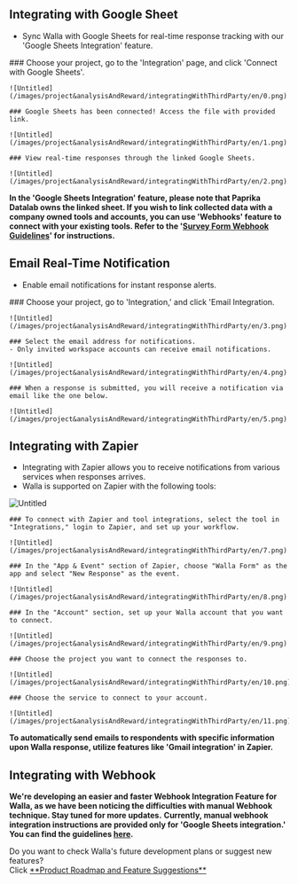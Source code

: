 
## Integrating with Google Sheet

- Sync Walla with Google Sheets for real-time response tracking with our 'Google Sheets Integration' feature.

<Steps>
    ### Choose your project, go to the 'Integration' page, and click 'Connect with Google Sheets'.

    ![Untitled](/images/project&analysisAndReward/integratingWithThirdParty/en/0.png)

    ### Google Sheets has been connected! Access the file with provided link.

    ![Untitled](/images/project&analysisAndReward/integratingWithThirdParty/en/1.png)

    ### View real-time responses through the linked Google Sheets.

    ![Untitled](/images/project&analysisAndReward/integratingWithThirdParty/en/2.png)

</Steps>

<Callout type='error' emoji="🚨">**In the 'Google Sheets Integration' feature, please note that Paprika Datalab owns the linked sheet. If you wish to link collected data with a company owned tools and accounts, you can use 'Webhooks' feature to connect with your existing tools. Refer to the '[Survey Form Webhook Guidelines](https://home.walla.my/blog-global/webhook-guideline-eng)' for instructions.**</Callout>

## Email Real-Time Notification

- Enable email notifications for instant response alerts.

<Steps>
    ### Choose your project, go to 'Integration,' and click 'Email Integration.

    ![Untitled](/images/project&analysisAndReward/integratingWithThirdParty/en/3.png)

    ### Select the email address for notifications.
    - Only invited workspace accounts can receive email notifications.

    ![Untitled](/images/project&analysisAndReward/integratingWithThirdParty/en/4.png)

    ### When a response is submitted, you will receive a notification via email like the one below.

    ![Untitled](/images/project&analysisAndReward/integratingWithThirdParty/en/5.png)

</Steps>

## Integrating with Zapier

- Integrating with Zapier allows you to receive notifications from various services when responses arrives.
- Walla is supported on Zapier with the following tools:

![Untitled](/images/project&analysisAndReward/integratingWithThirdParty/en/6.png)

<Steps>

    ### To connect with Zapier and tool integrations, select the tool in "Integrations," login to Zapier, and set up your workflow.

    ![Untitled](/images/project&analysisAndReward/integratingWithThirdParty/en/7.png)

    ### In the "App & Event" section of Zapier, choose "Walla Form" as the app and select "New Response" as the event.

    ![Untitled](/images/project&analysisAndReward/integratingWithThirdParty/en/8.png)

    ### In the "Account" section, set up your Walla account that you want to connect.

    ![Untitled](/images/project&analysisAndReward/integratingWithThirdParty/en/9.png)

    ### Choose the project you want to connect the responses to.

    ![Untitled](/images/project&analysisAndReward/integratingWithThirdParty/en/10.png)

    ### Choose the service to connect to your account.

    ![Untitled](/images/project&analysisAndReward/integratingWithThirdParty/en/11.png)

</Steps>

<Callout type='info' emoji="🔔">**To automatically send emails to respondents with specific information upon Walla response, utilize features like 'Gmail integration' in Zapier.**</Callout>

## Integrating with Webhook

<Callout type='warning' emoji="⚠️">**We're developing an easier and faster Webhook Integration Feature for Walla, as we have been noticing the difficulties with manual Webhook technique. Stay tuned for more updates.**</Callout>
<Callout type='info' emoji="🔔">**Currently, manual webhook integration instructions are provided only for 'Google Sheets integration.' You can find the guidelines [here](https://home.walla.my/blog-global/webhook-guideline-eng).**</Callout>

<Callout type='info' emoji="🔔">
    Do you want to check Walla's future development plans or suggest new features? <br/>Click <a
    href='https://app.walla.my/signin?redirectUrl=/support/featureRequest'
    target="_blank"
    rel="noopener noreferrer"
    style={{textDecoration: 'underline'}}>**Product
    Roadmap and Feature Suggestions**</a>
</Callout>